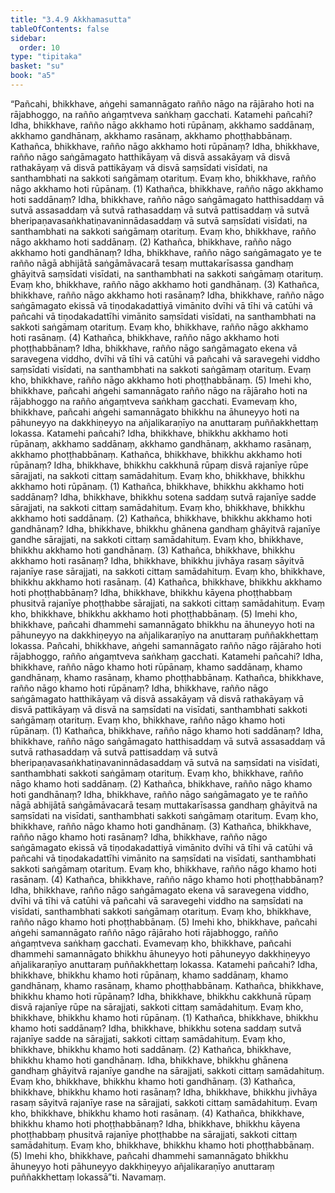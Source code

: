```yaml
---
title: "3.4.9 Akkhamasutta"
tableOfContents: false
sidebar:
  order: 10
type: "tipitaka"
basket: "su"
book: "a5"
---
```



<DynamicBreadcrumb />

<Division number="139" book="a5" bookNo="16" page="138">

<Paragraph number="769" book="a5">
“Pañcahi, bhikkhave, aṅgehi samannāgato rañño nāgo na rājāraho hoti na rājabhoggo, na rañño aṅgaṃtveva saṅkhaṃ gacchati. Katamehi pañcahi? Idha, bhikkhave, rañño nāgo akkhamo hoti rūpānaṃ, akkhamo saddānaṃ, akkhamo gandhānaṃ, akkhamo rasānaṃ, akkhamo phoṭṭhabbānaṃ.
</Paragraph>

<Paragraph number="770" book="a5">
Kathañca, bhikkhave, rañño nāgo akkhamo hoti rūpānaṃ? Idha, bhikkhave, rañño nāgo saṅgāmagato hatthikāyaṃ vā disvā assakāyaṃ vā disvā rathakāyaṃ vā disvā pattikāyaṃ vā disvā saṃsīdati visīdati, na santhambhati na sakkoti saṅgāmaṃ otarituṃ. Evaṃ kho, bhikkhave, rañño nāgo akkhamo hoti rūpānaṃ. (1)
</Paragraph>

<Paragraph number="771" book="a5">
Kathañca, bhikkhave, rañño nāgo akkhamo hoti saddānaṃ? Idha, bhikkhave, rañño nāgo saṅgāmagato hatthisaddaṃ vā sutvā assasaddaṃ vā sutvā rathasaddaṃ vā sutvā pattisaddaṃ vā sutvā bheripaṇavasaṅkhatiṇavaninnādasaddaṃ vā sutvā saṃsīdati visīdati, na santhambhati na sakkoti saṅgāmaṃ otarituṃ. Evaṃ kho, bhikkhave, rañño nāgo akkhamo hoti saddānaṃ. (2)
</Paragraph>

<Paragraph number="772" book="a5">
Kathañca, bhikkhave, rañño nāgo akkhamo hoti gandhānaṃ? Idha, bhikkhave, rañño nāgo saṅgāmagato ye te rañño nāgā abhijātā saṅgāmāvacarā tesaṃ muttakarīsassa gandhaṃ ghāyitvā saṃsīdati visīdati, na santhambhati na sakkoti saṅgāmaṃ otarituṃ. Evaṃ kho, bhikkhave, rañño nāgo akkhamo hoti gandhānaṃ. (3)
</Paragraph>

<Paragraph number="773" book="a5">
Kathañca, bhikkhave, rañño nāgo akkhamo hoti rasānaṃ? Idha, bhikkhave, rañño nāgo saṅgāmagato ekissā vā tiṇodakadattiyā vimānito dvīhi vā tīhi vā catūhi vā pañcahi vā tiṇodakadattīhi vimānito saṃsīdati visīdati, na santhambhati na sakkoti saṅgāmaṃ otarituṃ. Evaṃ kho, bhikkhave, rañño nāgo akkhamo hoti rasānaṃ. (4)
</Paragraph>

<Paragraph number="774" book="a5">
Kathañca, bhikkhave, rañño nāgo akkhamo hoti phoṭṭhabbānaṃ? Idha, bhikkhave, rañño nāgo saṅgāmagato ekena vā saravegena viddho, dvīhi vā tīhi vā catūhi vā pañcahi vā saravegehi viddho saṃsīdati visīdati, na santhambhati na sakkoti saṅgāmaṃ otarituṃ. Evaṃ kho, bhikkhave, rañño nāgo akkhamo hoti phoṭṭhabbānaṃ. (5)
</Paragraph>

<Paragraph number="775" book="a5">
Imehi kho, bhikkhave, pañcahi aṅgehi samannāgato rañño nāgo na rājāraho hoti na rājabhoggo na rañño aṅgaṃtveva saṅkhaṃ gacchati.
</Paragraph>

<Paragraph number="776" book="a5">
Evamevaṃ kho, bhikkhave, pañcahi aṅgehi samannāgato bhikkhu na āhuneyyo hoti na pāhuneyyo na dakkhiṇeyyo na añjalikaraṇīyo na anuttaraṃ puññakkhettaṃ lokassa. Katamehi pañcahi? Idha, bhikkhave, bhikkhu akkhamo hoti rūpānaṃ, akkhamo saddānaṃ, akkhamo gandhānaṃ, akkhamo rasānaṃ, akkhamo phoṭṭhabbānaṃ.
</Paragraph>

<Paragraph number="777" book="a5">
Kathañca, bhikkhave, bhikkhu akkhamo hoti rūpānaṃ? Idha, bhikkhave, bhikkhu cakkhunā rūpaṃ disvā rajanīye rūpe sārajjati, na sakkoti cittaṃ samādahituṃ. Evaṃ kho, bhikkhave, bhikkhu akkhamo hoti rūpānaṃ. (1)
</Paragraph>

<Paragraph number="778" book="a5">
Kathañca, bhikkhave, bhikkhu akkhamo hoti saddānaṃ? Idha, bhikkhave, bhikkhu sotena saddaṃ sutvā rajanīye sadde sārajjati, na sakkoti cittaṃ samādahituṃ. Evaṃ kho, bhikkhave, bhikkhu akkhamo hoti saddānaṃ. (2)
</Paragraph>

<Paragraph number="779" book="a5">
Kathañca, bhikkhave, bhikkhu akkhamo hoti gandhānaṃ? Idha, bhikkhave, bhikkhu ghānena gandhaṃ ghāyitvā rajanīye gandhe sārajjati, na sakkoti cittaṃ samādahituṃ. Evaṃ kho, bhikkhave, bhikkhu akkhamo hoti gandhānaṃ. (3)
</Paragraph>

<Paragraph number="780" book="a5">
Kathañca, bhikkhave, bhikkhu akkhamo hoti rasānaṃ? Idha, bhikkhave, bhikkhu jivhāya rasaṃ sāyitvā rajanīye rase sārajjati, na sakkoti cittaṃ samādahituṃ. Evaṃ kho, bhikkhave, bhikkhu akkhamo hoti rasānaṃ. (4)
</Paragraph>

<Paragraph number="781" book="a5">
Kathañca, bhikkhave, bhikkhu akkhamo hoti phoṭṭhabbānaṃ? Idha, bhikkhave, bhikkhu kāyena phoṭṭhabbaṃ phusitvā rajanīye phoṭṭhabbe sārajjati, na sakkoti cittaṃ samādahituṃ. Evaṃ kho, bhikkhave, bhikkhu akkhamo hoti phoṭṭhabbānaṃ. (5)
</Paragraph>

<Paragraph number="782" book="a5">
Imehi kho, bhikkhave, pañcahi dhammehi samannāgato bhikkhu na āhuneyyo hoti na pāhuneyyo na dakkhiṇeyyo na añjalikaraṇīyo na anuttaraṃ puññakkhettaṃ lokassa.
</Paragraph>

<Paragraph number="783" book="a5">
Pañcahi, bhikkhave, aṅgehi samannāgato rañño nāgo rājāraho hoti rājabhoggo, rañño aṅgaṃtveva saṅkhaṃ gacchati. Katamehi pañcahi? Idha, bhikkhave, rañño nāgo khamo hoti rūpānaṃ, khamo saddānaṃ, khamo gandhānaṃ, khamo rasānaṃ, khamo phoṭṭhabbānaṃ.
</Paragraph>

<Paragraph number="784" book="a5">
Kathañca, bhikkhave, rañño nāgo khamo hoti rūpānaṃ? Idha, bhikkhave, rañño nāgo saṅgāmagato hatthikāyaṃ vā disvā assakāyaṃ vā disvā rathakāyaṃ vā disvā pattikāyaṃ vā disvā na saṃsīdati na visīdati, santhambhati sakkoti saṅgāmaṃ otarituṃ. Evaṃ kho, bhikkhave, rañño nāgo khamo hoti rūpānaṃ. (1)
</Paragraph>

<Paragraph number="785" book="a5">
Kathañca, bhikkhave, rañño nāgo khamo hoti saddānaṃ? Idha, bhikkhave, rañño nāgo saṅgāmagato hatthisaddaṃ vā sutvā assasaddaṃ vā sutvā rathasaddaṃ vā sutvā pattisaddaṃ vā sutvā bheripaṇavasaṅkhatiṇavaninnādasaddaṃ vā sutvā na saṃsīdati na visīdati, santhambhati sakkoti saṅgāmaṃ otarituṃ. Evaṃ kho, bhikkhave, rañño nāgo khamo hoti saddānaṃ. (2)
</Paragraph>

<Paragraph number="786" book="a5">
Kathañca, bhikkhave, rañño nāgo khamo hoti gandhānaṃ? Idha, bhikkhave, rañño nāgo saṅgāmagato ye te rañño nāgā abhijātā saṅgāmāvacarā tesaṃ muttakarīsassa gandhaṃ ghāyitvā na saṃsīdati na visīdati, santhambhati sakkoti saṅgāmaṃ otarituṃ. Evaṃ kho, bhikkhave, rañño nāgo khamo hoti gandhānaṃ. (3)
</Paragraph>

<Paragraph number="787" book="a5">
Kathañca, bhikkhave, rañño nāgo khamo hoti rasānaṃ? Idha, bhikkhave, rañño nāgo saṅgāmagato ekissā vā tiṇodakadattiyā vimānito dvīhi vā tīhi vā catūhi vā pañcahi vā tiṇodakadattīhi vimānito na saṃsīdati na visīdati, santhambhati sakkoti saṅgāmaṃ otarituṃ. Evaṃ kho, bhikkhave, rañño nāgo khamo hoti rasānaṃ. (4)
</Paragraph>

<Paragraph number="788" book="a5">
Kathañca, bhikkhave, rañño nāgo khamo hoti phoṭṭhabbānaṃ? Idha, bhikkhave, rañño nāgo saṅgāmagato ekena vā saravegena viddho, dvīhi vā tīhi vā catūhi vā pañcahi vā saravegehi viddho na saṃsīdati na visīdati, santhambhati sakkoti saṅgāmaṃ otarituṃ. Evaṃ kho, bhikkhave, rañño nāgo khamo hoti phoṭṭhabbānaṃ. (5)
</Paragraph>

<Paragraph number="789" book="a5">
Imehi kho, bhikkhave, pañcahi aṅgehi samannāgato rañño nāgo rājāraho hoti rājabhoggo, rañño aṅgaṃtveva saṅkhaṃ gacchati.
</Paragraph>

<Paragraph number="790" book="a5">
Evamevaṃ kho, bhikkhave, pañcahi dhammehi samannāgato bhikkhu āhuneyyo hoti pāhuneyyo dakkhiṇeyyo añjalikaraṇīyo anuttaraṃ puññakkhettaṃ lokassa. Katamehi pañcahi? Idha, bhikkhave, bhikkhu khamo hoti rūpānaṃ, khamo saddānaṃ, khamo gandhānaṃ, khamo rasānaṃ, khamo phoṭṭhabbānaṃ.
</Paragraph>

<Paragraph number="791" book="a5">
Kathañca, bhikkhave, bhikkhu khamo hoti rūpānaṃ? Idha, bhikkhave, bhikkhu cakkhunā rūpaṃ disvā rajanīye rūpe na sārajjati, sakkoti cittaṃ samādahituṃ. Evaṃ kho, bhikkhave, bhikkhu khamo hoti rūpānaṃ. (1)
</Paragraph>

<Paragraph number="792" book="a5">
Kathañca, bhikkhave, bhikkhu khamo hoti saddānaṃ? Idha, bhikkhave, bhikkhu sotena saddaṃ sutvā rajanīye sadde na sārajjati, sakkoti cittaṃ samādahituṃ. Evaṃ kho, bhikkhave, bhikkhu khamo hoti saddānaṃ. (2)
</Paragraph>

<Paragraph number="793" book="a5">
Kathañca, bhikkhave, bhikkhu khamo hoti gandhānaṃ. Idha, bhikkhave, bhikkhu ghānena gandhaṃ ghāyitvā rajanīye gandhe na sārajjati, sakkoti cittaṃ samādahituṃ. Evaṃ kho, bhikkhave, bhikkhu khamo hoti gandhānaṃ. (3)
</Paragraph>

<Paragraph number="794" book="a5">
Kathañca, bhikkhave, bhikkhu khamo hoti rasānaṃ? Idha, bhikkhave, bhikkhu jivhāya rasaṃ sāyitvā rajanīye rase na sārajjati, sakkoti cittaṃ samādahituṃ. Evaṃ kho, bhikkhave, bhikkhu khamo hoti rasānaṃ. (4)
</Paragraph>

<Paragraph number="795" book="a5">
Kathañca, bhikkhave, bhikkhu khamo hoti phoṭṭhabbānaṃ? Idha, bhikkhave, bhikkhu kāyena phoṭṭhabbaṃ phusitvā rajanīye phoṭṭhabbe na sārajjati, sakkoti cittaṃ samādahituṃ. Evaṃ kho, bhikkhave, bhikkhu khamo hoti phoṭṭhabbānaṃ. (5)
</Paragraph>

<Paragraph number="796" book="a5">
Imehi kho, bhikkhave, pañcahi dhammehi samannāgato bhikkhu āhuneyyo hoti pāhuneyyo dakkhiṇeyyo añjalikaraṇīyo anuttaraṃ puññakkhettaṃ lokassā”ti.

</Paragraph>
</Division>

<Paragraph number="797" type="center" book="a5">
Navamaṃ.
</Paragraph>